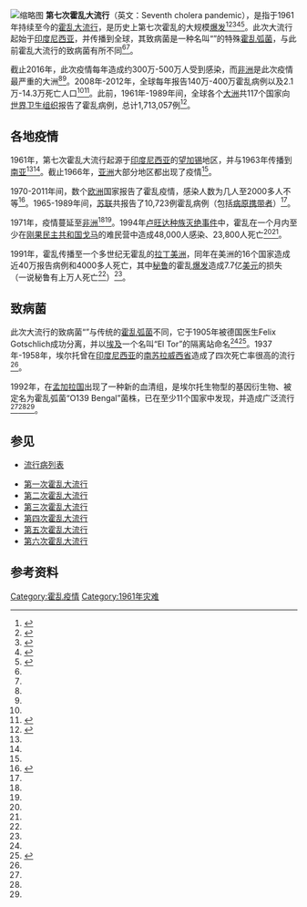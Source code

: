 {{medical}}
[[File:Cholera_rehydration_nurses.jpg|缩略图]]
'''第七次霍乱大流行'''（英文：Seventh cholera pandemic），是指于1961年持续至今的[[霍乱|霍乱]][[大流行|大流行]]，是历史上第七次霍乱的大规模[[疾病爆发|爆发]]<ref name=":0">{{Cite web|title=全球性流行和霍乱的影响|url=https://www.who.int/topics/cholera/impact/zh/#:~:text=1961%E5%B9%B4%E7%AC%AC%E4%B8%83%E6%AC%A1,%E7%89%A9%E5%B9%B6%E9%80%A0%E6%88%90%E5%B9%BF%E6%B3%9B%E6%B5%81%E8%A1%8C%E3%80%82|accessdate=2021-01-03|author=|date=|format=|work=|publisher=[[世界卫生组织|世界卫生组织]]|language=zh|archive-date=2021-04-16|archive-url=https://web.archive.org/web/20210416060547/https://www.who.int/topics/cholera/impact/zh/#:~:text=1961%E5%B9%B4%E7%AC%AC%E4%B8%83%E6%AC%A1,%E7%89%A9%E5%B9%B6%E9%80%A0%E6%88%90%E5%B9%BF%E6%B3%9B%E6%B5%81%E8%A1%8C%E3%80%82|dead-url=no}}</ref><ref name=":1">{{Cite news|title=Cholera's seven pandemics|url=https://www.cbc.ca/news/technology/cholera-s-seven-pandemics-1.758504|newspaper=|accessdate=2020-12-29|language=en|author=|date=2008-05-09|work=|publisher=[[加拿大廣播公司|加拿大廣播公司]] (CBC)|format=|archive-date=2018-03-30|archive-url=https://web.archive.org/web/20180330142424/http://www.cbc.ca/news/technology/cholera-s-seven-pandemics-1.758504|dead-url=no}}</ref><ref name=":2">{{Cite journal|title=Genomic history of the seventh pandemic of cholera in Africa|url=https://science.sciencemag.org/content/358/6364/785|last=Weill|first=François-Xavier|last2=Domman|first2=Daryl|date=2017-11-10|journal=Science|issue=6364|doi=10.1126/science.aad5901|volume=358|pages=785–789|language=en|issn=0036-8075|pmid=29123067|last3=Njamkepo|first3=Elisabeth|last4=Tarr|first4=Cheryl|last5=Rauzier|first5=Jean|last6=Fawal|first6=Nizar|last7=Keddy|first7=Karen H.|last8=Salje|first8=Henrik|last9=Moore|first9=Sandra|access-date=2021-01-03|archive-date=2021-04-22|archive-url=https://web.archive.org/web/20210422073712/https://science.sciencemag.org/content/358/6364/785|dead-url=no}}</ref><ref name=":3">{{Cite journal|title=Origins of the current seventh cholera pandemic|author=|url=https://www.pnas.org/content/113/48/E7730|last=Hu|first=Dalong|last2=Liu|first2=Bin|date=11 29, 2016|journal=Proceedings of the National Academy of Sciences of the United States of America|issue=48|doi=10.1073/pnas.1608732113|others=|year=|volume=113|page=|pages=E7730–E7739|issn=1091-6490|pmc=5137724|pmid=27849586|last3=Feng|first3=Lu|last4=Ding|first4=Peng|last5=Guo|first5=Xi|last6=Wang|first6=Min|last7=Cao|first7=Boyang|last8=Reeves|first8=Peter R.|last9=Wang|first9=Lei|access-date=2021-01-03|archive-date=2021-04-16|archive-url=https://web.archive.org/web/20210416065712/https://www.pnas.org/content/113/48/E7730|dead-url=no}}</ref><ref name=":6">{{Cite journal|title=Evolution of Seventh Cholera Pandemic and Origin of 1991 Epidemic, Latin America - Volume 16, Number 7—July 2010 - Emerging Infectious Diseases journal - CDC|url=https://wwwnc.cdc.gov/eid/article/16/7/10-0131_article|last=Lam|first=Connie|last2=Octavia|first2=Sophie|doi=10.3201/eid1607.100131|language=en-us|last3=Reeves|first3=Peter|last4=Wang|first4=Lei|last5=Lan|first5=Ruiting|journal=|access-date=2021-01-03|archive-date=2018-09-23|archive-url=https://web.archive.org/web/20180923162611/https://wwwnc.cdc.gov/eid/article/16/7/10-0131_article|dead-url=no}}</ref>。此次大流行起始于[[印度尼西亚|印度尼西亚]]，并传播到全球，其致病菌是一种名叫“{{le|埃尔托|El Tor}}”的特殊[[霍乱弧菌|霍乱弧菌]]，与此前霍乱大流行的致病菌有所不同<ref name=":0" /><ref name=":3" />。

截止2016年，此次疫情每年造成约300万-500万人受到感染，而[[非洲|非洲]]是此次疫情最严重的大洲<ref name=":2" /><ref name=":3" />。2008年-2012年，全球每年报告140万-400万霍乱病例以及2.1万-14.3万死亡人口<ref name=":2" /><ref name=":7">{{Cite web|title=霍乱|url=https://www.who.int/zh/news-room/fact-sheets/detail/cholera|accessdate=2021-01-03|author=|date=|format=|work=|publisher=世界卫生组织|language=zh|archive-date=2020-10-19|archive-url=https://web.archive.org/web/20201019024640/https://www.who.int/zh/news-room/fact-sheets/detail/cholera|dead-url=no}}</ref>。此前，1961年-1989年间，全球各个[[大洲|大洲]]共117个国家向[[世界卫生组织|世界卫生组织]]报告了霍乱病例，总计1,713,057例<ref name=":4">{{Cite journal|title=The seventh pandemic of cholera in the USSR, 1961-89.|url=https://www.ncbi.nlm.nih.gov/pmc/articles/PMC2393457/|last=Narkevich|first=M. I.|last2=Onischenko|first2=G. G.|date=1993|journal=Bulletin of the World Health Organization|issue=2|volume=71|pages=189–196|issn=0042-9686|pmc=2393457|pmid=8490982|last3=Lomov|first3=J. M.|last4=Moskvitina|first4=E. A.|last5=Podosinnikova|first5=L. S.|last6=Medinsky|first6=G. M.|access-date=2021-01-03|archive-date=2021-06-16|archive-url=https://web.archive.org/web/20210616014735/https://www.ncbi.nlm.nih.gov/pmc/articles/PMC2393457/|dead-url=no}}</ref>。

== 各地疫情 ==
1961年，第七次霍乱大流行起源于[[印度尼西亚|印度尼西亚]]的[[望加錫|望加锡]]地区，并与1963年传播到[[南亚|南亚]]<ref name=":2" /><ref name=":3" />。截止1966年，[[亚洲|亚洲]]大部分地区都出现了疫情<ref name=":6" />。

1970-2011年间，数个[[欧洲|欧洲]]国家报告了霍乱疫情，感染人数为几人至2000多人不等<ref>{{Cite journal|title=The seventh pandemic of cholera in Europe revisited by microbial genomics|url=https://www.nature.com/articles/s41467-020-19185-y|last=Oprea|first=Mihaela|last2=Njamkepo|first2=Elisabeth|date=2020-10-22|journal=Nature Communications|issue=1|doi=10.1038/s41467-020-19185-y|volume=11|pages=5347|language=en|issn=2041-1723|last3=Cristea|first3=Daniela|last4=Zhukova|first4=Anna|last5=Clark|first5=Clifford G.|last6=Kravetz|first6=Anatoly N.|last7=Monakhova|first7=Elena|last8=Ciontea|first8=Adriana S.|last9=Cojocaru|first9=Radu}}</ref>。1965-1989年间，[[苏联|苏联]]共报告了10,723例霍乱病例（包括[[帶原者|病原携带者]]）<ref name=":4" />。

1971年，疫情蔓延至[[非洲|非洲]]<ref name=":1" /><ref name=":7" />。1994年[[卢旺达种族灭绝|卢旺达种族灭绝事件]]中，霍乱在一个月内至少在[[刚果民主共和国|刚果民主共和国]][[戈马|戈马]]的难民营中造成48,000人感染、23,800人死亡<ref name=":0" /><ref name=":1" />。

1991年，霍乱传播至一个多世纪无霍乱的[[拉丁美洲|拉丁美洲]]，同年在美洲的16个国家造成近40万报告病例和4000多人死亡，其中[[秘鲁|秘鲁]]的霍乱[[疾病爆发|爆发]]造成7.7亿[[美元|美元]]的损失（一说秘鲁有上万人死亡<ref name=":1" />）<ref name=":0" />。

== 致病菌 ==
此次大流行的致病菌“{{le|埃尔托|El Tor}}”与传统的[[霍乱弧菌|霍乱弧菌]]不同，它于1905年被德国医生Felix Gotschlich成功分离，并以[[埃及|埃及]]一个名叫“El Tor”的隔离站命名<ref name=":3" /><ref name=":5">{{Cite journal|title=[The centenary of the discovery of the vibrio El Tor (1905) or dubious beginnings of the seventh pandemic of cholera]|url=https://pubmed.ncbi.nlm.nih.gov/17992832/|last=Chastel|first=Claude|date=2007-01|journal=Histoire Des Sciences Medicales|issue=1|volume=41|pages=71–82|issn=0440-8888|pmid=17992832}}</ref>。1937年-1958年，埃尔托曾在[[印度尼西亚|印度尼西亚]]的[[南苏拉威西省|南苏拉威西省]]造成了四次死亡率很高的流行<ref name=":5" />。

1992年，在[[孟加拉国|孟加拉国]]出现了一种新的血清组，是埃尔托生物型的基因衍生物、被定名为霍乱弧菌“O139 Bengal”菌株，已在至少11个国家中发现，并造成广泛流行<ref name=":0" /><ref name=":1" /><ref name=":6" />。

== 参见 ==

* [[流行病列表|流行病列表]]

* [[第一次霍乱大流行|第一次霍乱大流行]]
* [[第二次霍乱大流行|第二次霍乱大流行]]
* [[第三次霍乱大流行|第三次霍乱大流行]]
* [[第四次霍乱大流行|第四次霍乱大流行]]
* [[第五次霍乱大流行|第五次霍乱大流行]]
* [[第六次霍乱大流行|第六次霍乱大流行]]

== 参考资料 ==
{{reflist|2}}

{{Epidemics}}

[[Category:霍乱疫情|Category:霍乱疫情]]
[[Category:1961年灾难|Category:1961年灾难]]
